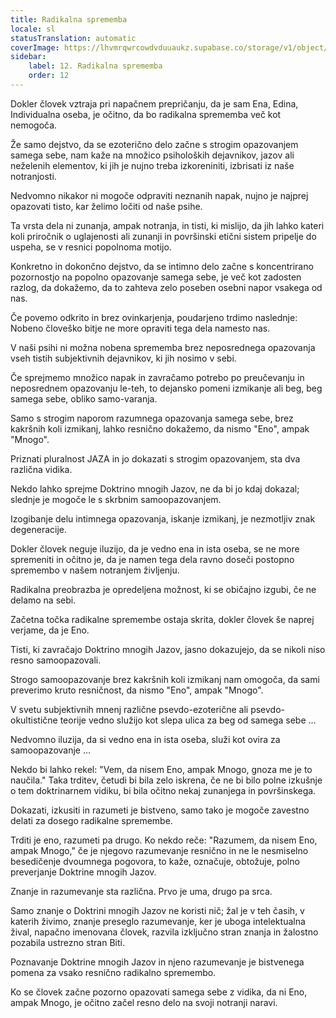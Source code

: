 ```yaml
---
title: Radikalna sprememba
locale: sl
statusTranslation: automatic
coverImage: https://lhvmrqwrcowdvduuaukz.supabase.co/storage/v1/object/public/strapi-uploads/small_cover-tratado-de-psicologia-revolucionaria.webp-5e15e1cec4e0ebebcde5d7fc7565d8fd.webp
sidebar:
    label: 12. Radikalna sprememba
    order: 12
---
```

Dokler človek vztraja pri napačnem prepričanju, da je sam Ena, Edina, Individualna oseba, je očitno, da bo radikalna sprememba več kot nemogoča.

Že samo dejstvo, da se ezoterično delo začne s strogim opazovanjem samega sebe, nam kaže na množico psiholoških dejavnikov, jazov ali neželenih elementov, ki jih je nujno treba izkoreniniti, izbrisati iz naše notranjosti.

Nedvomno nikakor ni mogoče odpraviti neznanih napak, nujno je najprej opazovati tisto, kar želimo ločiti od naše psihe.

Ta vrsta dela ni zunanja, ampak notranja, in tisti, ki mislijo, da jih lahko kateri koli priročnik o uglajenosti ali zunanji in površinski etični sistem pripelje do uspeha, se v resnici popolnoma motijo.

Konkretno in dokončno dejstvo, da se intimno delo začne s koncentrirano pozornostjo na popolno opazovanje samega sebe, je več kot zadosten razlog, da dokažemo, da to zahteva zelo poseben osebni napor vsakega od nas.

Če povemo odkrito in brez ovinkarjenja, poudarjeno trdimo naslednje: Nobeno človeško bitje ne more opraviti tega dela namesto nas.

V naši psihi ni možna nobena sprememba brez neposrednega opazovanja vseh tistih subjektivnih dejavnikov, ki jih nosimo v sebi.

Če sprejmemo množico napak in zavračamo potrebo po preučevanju in neposrednem opazovanju le-teh, to dejansko pomeni izmikanje ali beg, beg samega sebe, obliko samo-varanja.

Samo s strogim naporom razumnega opazovanja samega sebe, brez kakršnih koli izmikanj, lahko resnično dokažemo, da nismo "Eno", ampak "Mnogo".

Priznati pluralnost JAZA in jo dokazati s strogim opazovanjem, sta dva različna vidika.

Nekdo lahko sprejme Doktrino mnogih Jazov, ne da bi jo kdaj dokazal; slednje je mogoče le s skrbnim samoopazovanjem.

Izogibanje delu intimnega opazovanja, iskanje izmikanj, je nezmotljiv znak degeneracije.

Dokler človek neguje iluzijo, da je vedno ena in ista oseba, se ne more spremeniti in očitno je, da je namen tega dela ravno doseči postopno spremembo v našem notranjem življenju.

Radikalna preobrazba je opredeljena možnost, ki se običajno izgubi, če ne delamo na sebi.

Začetna točka radikalne spremembe ostaja skrita, dokler človek še naprej verjame, da je Eno.

Tisti, ki zavračajo Doktrino mnogih Jazov, jasno dokazujejo, da se nikoli niso resno samoopazovali.

Strogo samoopazovanje brez kakršnih koli izmikanj nam omogoča, da sami preverimo kruto resničnost, da nismo "Eno", ampak "Mnogo".

V svetu subjektivnih mnenj različne psevdo-ezoterične ali psevdo-okultistične teorije vedno služijo kot slepa ulica za beg od samega sebe ...

Nedvomno iluzija, da si vedno ena in ista oseba, služi kot ovira za samoopazovanje ...

Nekdo bi lahko rekel: "Vem, da nisem Eno, ampak Mnogo, gnoza me je to naučila." Taka trditev, četudi bi bila zelo iskrena, če ne bi bilo polne izkušnje o tem doktrinarnem vidiku, bi bila očitno nekaj zunanjega in površinskega.

Dokazati, izkusiti in razumeti je bistveno, samo tako je mogoče zavestno delati za dosego radikalne spremembe.

Trditi je eno, razumeti pa drugo. Ko nekdo reče: "Razumem, da nisem Eno, ampak Mnogo," če je njegovo razumevanje resnično in ne le nesmiselno besedičenje dvoumnega pogovora, to kaže, označuje, obtožuje, polno preverjanje Doktrine mnogih Jazov.

Znanje in razumevanje sta različna. Prvo je uma, drugo pa srca.

Samo znanje o Doktrini mnogih Jazov ne koristi nič; žal je v teh časih, v katerih živimo, znanje preseglo razumevanje, ker je uboga intelektualna žival, napačno imenovana človek, razvila izključno stran znanja in žalostno pozabila ustrezno stran Biti.

Poznavanje Doktrine mnogih Jazov in njeno razumevanje je bistvenega pomena za vsako resnično radikalno spremembo.

Ko se človek začne pozorno opazovati samega sebe z vidika, da ni Eno, ampak Mnogo, je očitno začel resno delo na svoji notranji naravi.

